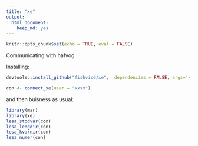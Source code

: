 ```yaml
---
title: "xe"
output: 
  html_document: 
    keep_md: yes
---
```


```r
knitr::opts_chunk$set(echo = TRUE, eval = FALSE)
```

Communicating with hafvog

Installing:

```r
devtools::install_github("fishvice/xe",  dependencies = FALSE, args='--no-multiarch')
```

```r
con <- connect_xe(user = "xxxx")
```

and then buisness as usual:

```r
library(mar)
library(xe)
lesa_stodvar(con)
lesa_lengdir(con)
lesa_kvarnir(con)
lesa_numer(con)
```






